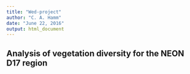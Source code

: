 ```yaml
---
title: "Wed-project"
author: "C. A. Hamm"
date: "June 22, 2016"
output: html_document
---
```


## Analysis of vegetation diversity for the NEON D17 region

